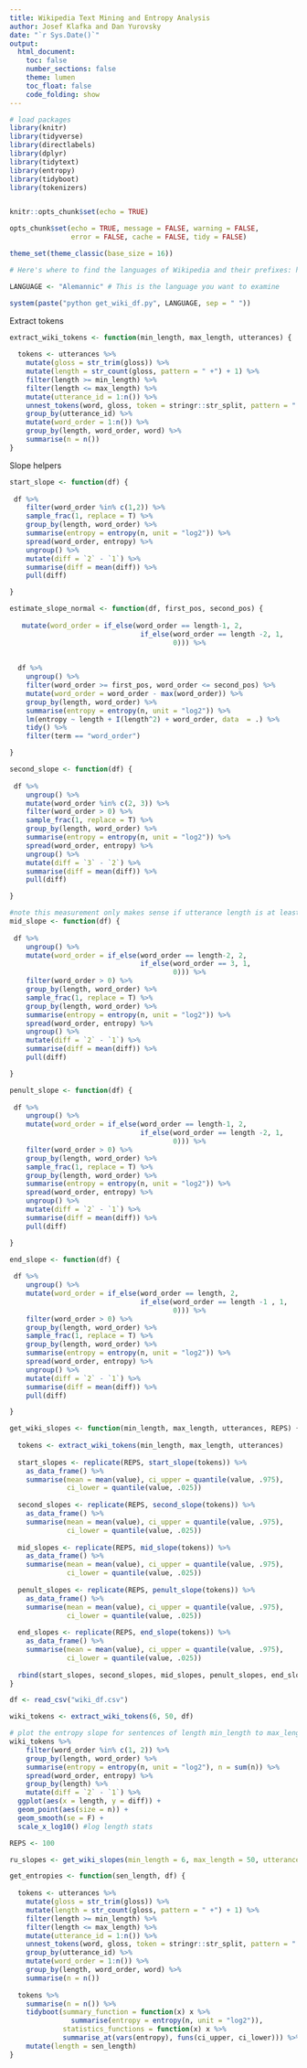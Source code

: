 ```yaml
---
title: Wikipedia Text Mining and Entropy Analysis
author: Josef Klafka and Dan Yurovsky
date: "`r Sys.Date()`"
output: 
  html_document:
    toc: false
    number_sections: false
    theme: lumen
    toc_float: false
    code_folding: show 
---
```


```r
# load packages
library(knitr)
library(tidyverse)
library(directlabels)
library(dplyr)
library(tidytext)
library(entropy)
library(tidyboot)
library(tokenizers)


knitr::opts_chunk$set(echo = TRUE)

opts_chunk$set(echo = TRUE, message = FALSE, warning = FALSE, 
               error = FALSE, cache = FALSE, tidy = FALSE)

theme_set(theme_classic(base_size = 16))
```

```r
# Here's where to find the languages of Wikipedia and their prefixes: https://en.wikipedia.org/wiki/List_of_Wikipedias#Detailed_list

LANGUAGE <- "Alemannic" # This is the language you want to examine

system(paste("python get_wiki_df.py", LANGUAGE, sep = " "))
```


Extract tokens
```r
extract_wiki_tokens <- function(min_length, max_length, utterances) {
  
  tokens <- utterances %>% 
    mutate(gloss = str_trim(gloss)) %>%
    mutate(length = str_count(gloss, pattern = " +") + 1) %>% 
    filter(length >= min_length) %>%
    filter(length <= max_length) %>%
    mutate(utterance_id = 1:n()) %>%
    unnest_tokens(word, gloss, token = stringr::str_split, pattern = " +") %>%
    group_by(utterance_id) %>%
    mutate(word_order = 1:n()) %>%
    group_by(length, word_order, word) %>%
    summarise(n = n()) 
}
```

Slope helpers
```r
start_slope <- function(df) {
 
 df %>%
    filter(word_order %in% c(1,2)) %>%
    sample_frac(1, replace = T) %>%
    group_by(length, word_order) %>%
    summarise(entropy = entropy(n, unit = "log2")) %>%
    spread(word_order, entropy) %>%
    ungroup() %>%
    mutate(diff = `2` - `1`) %>%
    summarise(diff = mean(diff)) %>%
    pull(diff)

}

estimate_slope_normal <- function(df, first_pos, second_pos) {
  
   mutate(word_order = if_else(word_order == length-1, 2,
                                if_else(word_order == length -2, 1,
                                        0))) %>%   
  
  
  df %>%
    ungroup() %>%
    filter(word_order >= first_pos, word_order <= second_pos) %>%
    mutate(word_order = word_order - max(word_order)) %>%
    group_by(length, word_order) %>%
    summarise(entropy = entropy(n, unit = "log2")) %>%
    lm(entropy ~ length + I(length^2) + word_order, data  = .) %>%
    tidy() %>%
    filter(term == "word_order")

}

second_slope <- function(df) {
 
 df %>%
    ungroup() %>%
    mutate(word_order %in% c(2, 3)) %>%
    filter(word_order > 0) %>%
    sample_frac(1, replace = T) %>%
    group_by(length, word_order) %>%
    summarise(entropy = entropy(n, unit = "log2")) %>%
    spread(word_order, entropy) %>%
    ungroup() %>%
    mutate(diff = `3` - `2`) %>%
    summarise(diff = mean(diff)) %>%
    pull(diff)

}

#note this measurement only makes sense if utterance length is at least 6
mid_slope <- function(df) {
 
 df %>%
    ungroup() %>%
    mutate(word_order = if_else(word_order == length-2, 2,
                                if_else(word_order == 3, 1,
                                        0))) %>%
    filter(word_order > 0) %>%
    group_by(length, word_order) %>%
    sample_frac(1, replace = T) %>%
    group_by(length, word_order) %>%
    summarise(entropy = entropy(n, unit = "log2")) %>%
    spread(word_order, entropy) %>%
    ungroup() %>%
    mutate(diff = `2` - `1`) %>%
    summarise(diff = mean(diff)) %>%
    pull(diff)

}

penult_slope <- function(df) {
 
 df %>%
    ungroup() %>%
    mutate(word_order = if_else(word_order == length-1, 2,
                                if_else(word_order == length -2, 1,
                                        0))) %>%
    filter(word_order > 0) %>%
    group_by(length, word_order) %>%
    sample_frac(1, replace = T) %>%
    group_by(length, word_order) %>%
    summarise(entropy = entropy(n, unit = "log2")) %>%
    spread(word_order, entropy) %>%
    ungroup() %>%
    mutate(diff = `2` - `1`) %>%
    summarise(diff = mean(diff)) %>%
    pull(diff)

}

end_slope <- function(df) {
 
 df %>%
    ungroup() %>%
    mutate(word_order = if_else(word_order == length, 2,
                                if_else(word_order == length -1 , 1,
                                        0))) %>%
    filter(word_order > 0) %>%
    group_by(length, word_order) %>%
    sample_frac(1, replace = T) %>%
    group_by(length, word_order) %>%
    summarise(entropy = entropy(n, unit = "log2")) %>%
    spread(word_order, entropy) %>%
    ungroup() %>%
    mutate(diff = `2` - `1`) %>%
    summarise(diff = mean(diff)) %>%
    pull(diff)

}
```

```r
get_wiki_slopes <- function(min_length, max_length, utterances, REPS) {
  
  tokens <- extract_wiki_tokens(min_length, max_length, utterances)  
  
  start_slopes <- replicate(REPS, start_slope(tokens)) %>% 
    as_data_frame() %>%
    summarise(mean = mean(value), ci_upper = quantile(value, .975), 
              ci_lower = quantile(value, .025))
  
  second_slopes <- replicate(REPS, second_slope(tokens)) %>% 
    as_data_frame() %>%
    summarise(mean = mean(value), ci_upper = quantile(value, .975), 
              ci_lower = quantile(value, .025))
    
  mid_slopes <- replicate(REPS, mid_slope(tokens)) %>% 
    as_data_frame() %>%
    summarise(mean = mean(value), ci_upper = quantile(value, .975), 
              ci_lower = quantile(value, .025))
    
  penult_slopes <- replicate(REPS, penult_slope(tokens)) %>% 
    as_data_frame() %>%
    summarise(mean = mean(value), ci_upper = quantile(value, .975), 
              ci_lower = quantile(value, .025))
    
  end_slopes <- replicate(REPS, end_slope(tokens)) %>% 
    as_data_frame() %>%
    summarise(mean = mean(value), ci_upper = quantile(value, .975), 
              ci_lower = quantile(value, .025))
  
  rbind(start_slopes, second_slopes, mid_slopes, penult_slopes, end_slopes)
}

```

```r
df <- read_csv("wiki_df.csv")

wiki_tokens <- extract_wiki_tokens(6, 50, df)

# plot the entropy slope for sentences of length min_length to max_length
wiki_tokens %>%
    filter(word_order %in% c(1, 2)) %>%
    group_by(length, word_order) %>%
    summarise(entropy = entropy(n, unit = "log2"), n = sum(n)) %>%
    spread(word_order, entropy) %>%
    group_by(length) %>%
    mutate(diff = `2` - `1`) %>%
  ggplot(aes(x = length, y = diff)) +
  geom_point(aes(size = n)) +
  geom_smooth(se = F) +
  scale_x_log10() #log length stats

REPS <- 100

ru_slopes <- get_wiki_slopes(min_length = 6, max_length = 50, utterances=df, REPS)
```


```r
get_entropies <- function(sen_length, df) {
   
  tokens <- utterances %>% 
    mutate(gloss = str_trim(gloss)) %>%
    mutate(length = str_count(gloss, pattern = " +") + 1) %>% 
    filter(length >= min_length) %>%
    filter(length <= max_length) %>%
    mutate(utterance_id = 1:n()) %>%
    unnest_tokens(word, gloss, token = stringr::str_split, pattern = " +") %>%
    group_by(utterance_id) %>%
    mutate(word_order = 1:n()) %>%
    group_by(length, word_order, word) %>%
    summarise(n = n()) 
   
  tokens %>%
    summarise(n = n()) %>%
    tidyboot(summary_function = function(x) x %>% 
               summarise(entropy = entropy(n, unit = "log2")),
             statistics_functions = function(x) x %>%
             summarise_at(vars(entropy), funs(ci_upper, ci_lower))) %>%
    mutate(length = sen_length)
}
```